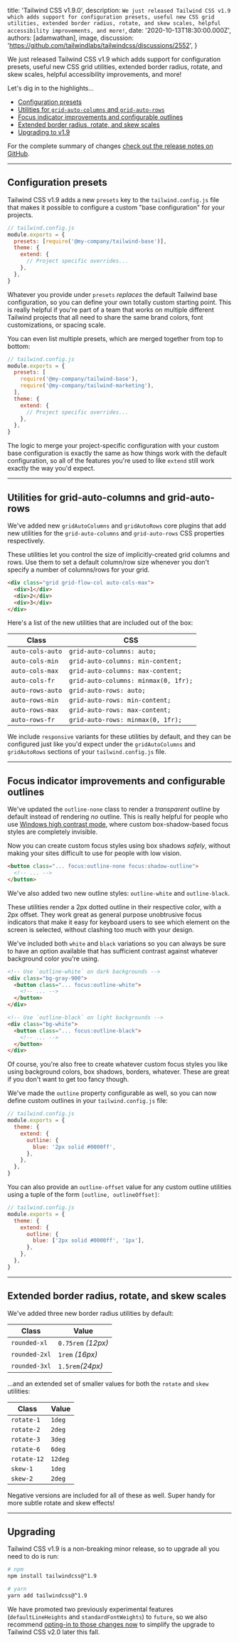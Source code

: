 
  title: 'Tailwind CSS v1.9.0',
  description: `We just released Tailwind CSS v1.9 which adds support for configuration presets, useful new CSS grid utilities, extended border radius, rotate, and skew scales, helpful accessibility improvements, and more!`,
  date: '2020-10-13T18:30:00.000Z',
  authors: [adamwathan],
  image,
  discussion: 'https://github.com/tailwindlabs/tailwindcss/discussions/2552',
}

We just released Tailwind CSS v1.9 which adds support for configuration presets, useful new CSS grid utilities, extended border radius, rotate, and skew scales, helpful accessibility improvements, and more!

<!--more-->

Let's dig in to the highlights...

- [Configuration presets](#configuration-presets)
- [Utilities for `grid-auto-columns` and `grid-auto-rows`](#utilities-for-grid-auto-columns-and-grid-auto-rows)
- [Focus indicator improvements and configurable outlines](#focus-indicator-improvements-and-configurable-outlines)
- [Extended border radius, rotate, and skew scales](#extended-border-radius-rotate-and-skew-scales)
- [Upgrading to v1.9](#upgrading)

For the complete summary of changes [check out the release notes on GitHub](https://github.com/tailwindlabs/tailwindcss/releases/tag/v1.9.0).

---

<h2 id="configuration-presets">Configuration presets</h2>

Tailwind CSS v1.9 adds a new `presets` key to the `tailwind.config.js` file that makes it possible to configure a custom "base configuration" for your projects.

```js
// tailwind.config.js
module.exports = {
  presets: [require('@my-company/tailwind-base')],
  theme: {
    extend: {
      // Project specific overrides...
    },
  },
}
```

Whatever you provide under `presets` _replaces_ the default Tailwind base configuration, so you can define your own totally custom starting point. This is really helpful if you're part of a team that works on multiple different Tailwind projects that all need to share the same brand colors, font customizations, or spacing scale.

You can even list multiple presets, which are merged together from top to bottom:

```js
// tailwind.config.js
module.exports = {
  presets: [
    require('@my-company/tailwind-base'),
    require('@my-company/tailwind-marketing'),
  ],
  theme: {
    extend: {
      // Project specific overrides...
    },
  },
}
```

The logic to merge your project-specific configuration with your custom base configuration is exactly the same as how things work with the default configuration, so all of the features you're used to like `extend` still work exactly the way you'd expect.

---

<h2 id="utilities-for-grid-auto-columns-and-grid-auto-rows">
  Utilities for grid-auto-columns and grid-auto-rows
</h2>

We've added new `gridAutoColumns` and `gridAutoRows` core plugins that add new utilities for the `grid-auto-columns` and `grid-auto-rows` CSS properties respectively.

These utilities let you control the size of implicitly-created grid columns and rows. Use them to set a default column/row size whenever you don't specify a number of columns/rows for your grid.

```html
<div class="grid grid-flow-col auto-cols-max">
  <div>1</div>
  <div>2</div>
  <div>3</div>
</div>
```

Here's a list of the new utilities that are included out of the box:

| Class            | CSS                                  |
| ---------------- | ------------------------------------ |
| `auto-cols-auto` | `grid-auto-columns: auto;`           |
| `auto-cols-min`  | `grid-auto-columns: min-content;`    |
| `auto-cols-max`  | `grid-auto-columns: max-content;`    |
| `auto-cols-fr`   | `grid-auto-columns: minmax(0, 1fr);` |
| `auto-rows-auto` | `grid-auto-rows: auto;`              |
| `auto-rows-min`  | `grid-auto-rows: min-content;`       |
| `auto-rows-max`  | `grid-auto-rows: max-content;`       |
| `auto-rows-fr`   | `grid-auto-rows: minmax(0, 1fr);`    |

We include `responsive` variants for these utilities by default, and they can be configured just like you'd expect under the `gridAutoColumns` and `gridAutoRows` sections of your `tailwind.config.js` file.

---

<h2 id="focus-indicator-improvements-and-configurable-outlines">
  Focus indicator improvements and configurable outlines
</h2>

We've updated the `outline-none` class to render a _transparent_ outline by default instead of rendering _no_ outline. This is really helpful for people who use [Windows high contrast mode](https://blogs.windows.com/msedgedev/2020/09/17/styling-for-windows-high-contrast-with-new-standards-for-forced-colors/), where custom box-shadow-based focus styles are completely invisible.

Now you can create custom focus styles using box shadows _safely_, without making your sites difficult to use for people with low vision.

```html
<button class="... focus:outline-none focus:shadow-outline">
  <!-- ... -->
</button>
```

We've also added two new outline styles: `outline-white` and `outline-black`.

These utilities render a 2px dotted outline in their respective color, with a 2px offset. They work great as general purpose unobtrusive focus indicators that make it easy for keyboard users to see which element on the screen is selected, without clashing too much with your design.

We've included both `white` and `black` variations so you can always be sure to have an option available that has sufficient contrast against whatever background color you're using.

```html
<!-- Use `outline-white` on dark backgrounds -->
<div class="bg-gray-900">
  <button class="... focus:outline-white">
    <!-- ... -->
  </button>
</div>

<!-- Use `outline-black` on light backgrounds -->
<div class="bg-white">
  <button class="... focus:outline-black">
    <!-- ... -->
  </button>
</div>
```

Of course, you're also free to create whatever custom focus styles you like using background colors, box shadows, borders, whatever. These are great if you don't want to get too fancy though.

We've made the `outline` property configurable as well, so you can now define custom outlines in your `tailwind.config.js` file:

```js
// tailwind.config.js
module.exports = {
  theme: {
    extend: {
      outline: {
        blue: '2px solid #0000ff',
      },
    },
  },
}
```

You can also provide an `outline-offset` value for any custom outline utilities using a tuple of the form `[outline, outlineOffset]`:

```js
// tailwind.config.js
module.exports = {
  theme: {
    extend: {
      outline: {
        blue: ['2px solid #0000ff', '1px'],
      },
    },
  },
}
```

---

<h2 id="extended-border-radius-rotate-and-skew-scales">
  Extended border radius, rotate, and skew scales
</h2>

We've added three new border radius utilities by default:

| Class         | Value              |
| ------------- | ------------------ |
| `rounded-xl`  | `0.75rem` _(12px)_ |
| `rounded-2xl` | `1rem` _(16px)_    |
| `rounded-3xl` | `1.5rem`_(24px)_   |

...and an extended set of smaller values for both the `rotate` and `skew` utilities:

| Class       | Value   |
| ----------- | ------- |
| `rotate-1`  | `1deg`  |
| `rotate-2`  | `2deg`  |
| `rotate-3`  | `3deg`  |
| `rotate-6`  | `6deg`  |
| `rotate-12` | `12deg` |
| `skew-1`    | `1deg`  |
| `skew-2`    | `2deg`  |

Negative versions are included for all of these as well. Super handy for more subtle rotate and skew effects!

---

<h2 id="upgrading">Upgrading</h2>

Tailwind CSS v1.9 is a non-breaking minor release, so to upgrade all you need to do is run:

```bash
# npm
npm install tailwindcss@^1.9

# yarn
yarn add tailwindcss@^1.9
```

We have promoted two previously experimental features (`defaultLineHeights` and `standardFontWeights`) to `future`, so we also recommend [opting-in to those changes now](https://tailwindcss.com/docs/upcoming-changes#default-line-heights-for-font-size-utilities) to simplify the upgrade to Tailwind CSS v2.0 later this fall.
